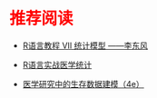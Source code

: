 # 推荐阅读 {.unnumbered style="color:red"}

-   [R语言教程 Ⅶ 统计模型 ——李东风](https://www.math.pku.edu.cn/teachers/lidf/docs/Rbook/html/_Rbook/)

-   [R语言实战医学统计](https://ayueme.github.io/R_medical_stat/)

-   [医学研究中的生存数据建模（4e）](https://bookdown.org/wangzhen/survival/)
